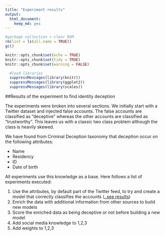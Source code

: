 ```yaml
---
title: "Experiment results"
output: 
  html_document: 
    keep_md: yes
---
```


```r
#garbage collection + clear RAM
rm(list = ls(all.name = TRUE))
gc()
```

```r
knitr::opts_chunk$set(echo = TRUE)
knitr::opts_chunk$set(tidy = TRUE)
knitr::opts_chunk$set(warning = FALSE)
```

```r
  #load libraries
  suppressMessages(library(knitr))
  suppressMessages(library(ggplot2))
  suppressMessages(library(scales))

```

##Results of the experiment to find identity deception

The experiments were broken into several sections. We initially start with a Twitter dataset and injected false accounts. The false accounts are classified as "deceptive" whereas the other accounts are classified as "trustworthy". This leaves us with a classic two class problem although the class is heavily skewed.

We have found from Criminal Deception taxonomy that deception occur on the following attributes:

- Name
- Residency
- ID
- Date of birth

All experiments use this knowledge as a base. Here follows a list of experiments executed:

1. Use the attributes, by default part of the Twitter feed, to try and create a model that correctly classifies the accounts ([..see results](/Results_asis.md))
2. Enrich the data with additional information from other sources to build new models
3. Score the enriched data as being deceptive or not before building a new model
4. Add social media knowledge to 1,2,3
5. Add weights to 1,2,3
